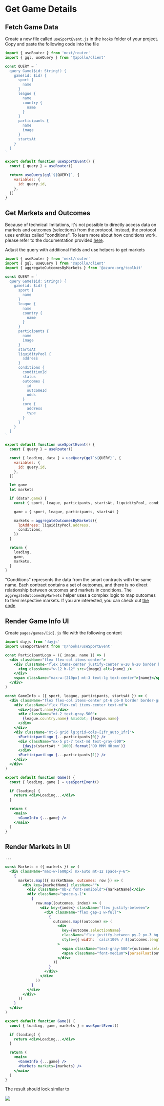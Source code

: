 
# Get Game Details

## Fetch Game Data

Create a new file called `useSportEvent.js` in the `hooks` folder of your project. Copy and paste the following
code into the file

```js copy filename="hooks/useSportEvent.js"
import { useRouter } from 'next/router'
import { gql, useQuery } from '@apollo/client'

const QUERY = `
  query Game($id: String!) {
    game(id: $id) {
      sport {
        name
      }
      league {
        name
        country {
          name
        }
      }
      participants {
        name
        image
      }
      startsAt
    }
  }
`

export default function useSportEvent() {
  const { query } = useRouter()

  return useQuery(gql`${QUERY}`, {
    variables: {
      id: query.id,
    },
  })
}
```

## Get Markets and Outcomes

Because of technical limitations, it's not possible to directly access data on markets and outcomes (selections) from
the protocol. Instead, the protocol uses entities called "conditions". To learn more about how conditions work, please
refer to the documentation provided [here](#).

Adjust the query with additional fields and use helpers to get markets

```js {3, 22-36, 44-69} copy filename="hooks/useSportEvent.js"
import { useRouter } from 'next/router'
import { gql, useQuery } from '@apollo/client'
import { aggregateOutcomesByMarkets } from '@azuro-org/toolkit'

const QUERY = `
  query Game($id: String!) {
    game(id: $id) {
      sport {
        name
      }
      league {
        name
        country {
          name
        }
      }
      participants {
        name
        image
      }
      startsAt
      liquidityPool {
        address
      }
      conditions {
        conditionId
        status
        outcomes {
          id
          outcomeId
          odds
        }
        core {
          address
          type
        }
      }
    }
  }
`

export default function useSportEvent() {
  const { query } = useRouter()

  const { loading, data } = useQuery(gql`${QUERY}`, {
    variables: {
      id: query.id,
    },
  })

  let game
  let markets

  if (data?.game) {
    const { sport, league, participants, startsAt, liquidityPool, conditions } = data.game

    game = { sport, league, participants, startsAt }

    markets = aggregateOutcomesByMarkets({
      lpAddress: liquidityPool.address,
      conditions,
    })
  }

  return {
    loading,
    game,
    markets,
  }
}
```

"Conditions" represents the data from the smart contracts with the same name. Each contract contains a set of outcomes,
and there is no direct relationship between outcomes and markets in conditions. The `aggregateOutcomesByMarkets` helper
uses a complex logic to map outcomes to their respective markets. If you are interested, you can check out
[the code](https://github.com/Azuro-protocol/toolkit/blob/main/src/aggregateOutcomesByMarkets.ts).


## Render Game Info UI

Create `pages/games/[id].js` file with the following content

```jsx copy filename="pages/games/[id].js"
import dayjs from 'dayjs'
import useSportEvent from '@/hooks/useSportEvent'

const ParticipantLogo = ({ image, name }) => (
  <div className="flex flex-col items-center">
    <div className="flex items-center justify-center w-20 h-20 border border-gray-300 rounded-full">
      <img className="w-12 h-12" src={image} alt={name} />
    </div>
    <span className="max-w-[210px] mt-3 text-lg text-center">{name}</span>
  </div>
)

const GameInfo = ({ sport, league, participants, startsAt }) => (
  <div className="flex flex-col items-center pt-6 pb-8 border border-gray-300 rounded-lg">
    <div className="flex flex-col items-center text-md">
      <div>{sport.name}</div>
      <div className="mt-2 text-gray-500">
        {league.country.name} &middot; {league.name}
      </div>
    </div>
    <div className="mt-5 grid lg:grid-cols-[1fr_auto_1fr]">
      <ParticipantLogo {...participants[0]} />
      <div className="mx-5 pt-7 text-md text-gray-500">
        {dayjs(startsAt * 1000).format('DD MMM HH:mm')}
      </div>
      <ParticipantLogo {...participants[1]} />
    </div>
  </div>
)

export default function Game() {
  const { loading, game } = useSportEvent()

  if (loading) {
    return <div>Loading...</div>
  }

  return (
    <main>
      <GameInfo {...game} />
    </main>
  )
}
```

## Render Markets in UI

```jsx copy {3-35, 38, 47} filename="pages/games/[id].js"
...

const Markets = ({ markets }) => (
  <div className="max-w-[600px] mx-auto mt-12 space-y-6">
    {
      markets.map(({ marketName, outcomes: row }) => (
        <div key={marketName} className="">
          <div className="mb-2 font-semibold">{marketName}</div>
          <div className="space-y-1">
            {
              row.map((outcomes, index) => (
                <div key={index} className="flex justify-between">
                  <div className="flex gap-1 w-full">
                    {
                      outcomes.map((outcome) => (
                        <div
                          key={outcome.selectionName}
                          className="flex justify-between py-2 px-3 bg-gray-200 rounded-md cursor-pointer hover:bg-gray-300 transition"
                          style={{ width: `calc(100% / ${outcomes.length})` }}
                        >
                          <span className="text-gray-500">{outcome.selectionName}</span>
                          <span className="font-medium">{parseFloat(outcome.odds).toFixed(2)}</span>
                        </div>
                      ))
                    }
                  </div>
                </div>
              ))
            }
          </div>
        </div>
      ))
    }
  </div>
)

export default function Game() {
  const { loading, game, markets } = useSportEvent()

  if (loading) {
    return <div>Loading...</div>
  }

  return (
    <main>
      <GameInfo {...game} />
      <Markets markets={markets} />
    </main>
  )
}
```

The result should look similar to

<Image src="/images/sections/markets-and-outcomes.png" width={2544} height={1248} />
